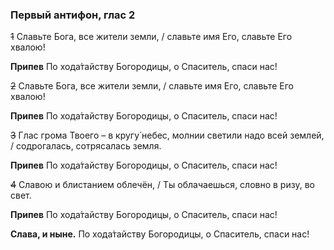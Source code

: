 ### Первый антифон, глас 2

~~1~~ Славьте Бога, все жители земли, / славьте имя Его, славьте Его хвалою!

**Припев** По хода́тайству Богородицы, о Спаситель, спаси нас!

~~2~~ Славьте Бога, все жители земли, / славьте имя Его, славьте Его хвалою!

**Припев** По хода́тайству Богородицы, о Спаситель, спаси нас!

~~3~~ Глас грома Твоего – в кругу́ небес, молнии светили надо всей землей, / содрогалась, сотрясалась земля. 

**Припев** По хода́тайству Богородицы, о Спаситель, спаси нас!

~~4~~ Славою и блистанием облечён, / Ты облачаешься, словно в ризу, во свет.

**Припев** По хода́тайству Богородицы, о Спаситель, спаси нас!

**Слава, и ныне.** По хода́тайству Богородицы, о Спаситель, спаси нас!
